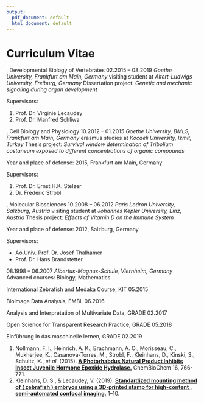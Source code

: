 ```yaml
---
output:
  pdf_document: default
  html_document: default
---
```

# Curriculum Vitae {-}

\noindent {\large \textbf{Personal information}} \hrulefill
\vspace{0.2cm}

\makebox[3cm][l]{Name:}\makebox[5cm][l]{David Kleinhans}

\makebox[3cm][l]{Adress:}\makebox[5cm][l]{Schönstraße 15}

\makebox[3cm][l]{}\makebox[5cm][l]{60327 Frankfurt am Main}

\makebox[3cm][l]{Birth details:}\makebox[5cm][l]{07.05.1988, Mannheim}

\vspace{0.3cm}
\noindent {\large \textbf{Education}} \hrulefill
\vspace{0.2cm}

\noindent \textbf{PhD studies}, Developmental Biology of Vertebrates \hfill 02.2015 -- 08.2019\newline
_Goethe University, Frankfurt am Main, Germany_\newline
visiting student at *Altert-Ludwigs University, Freiburg, Germany*\newline
Dissertation project: *Genetic and mechanic signaling during organ development*

Supervisors:

1. Prof. Dr. Virginie Lecaudey
2. Prof. Dr. Manfred Schliwa

\vspace{0.3cm}
\noindent \textbf{Master studies}, Cell Biology and Physiology \hfill 10.2012 -- 01.2015\newline
_Goethe University, BMLS, Frankfurt am Main, Germany_\newline
erasmus studies at *Kocaeli University, Izmit, Turkey*\newline
Thesis project: _Survival window determination of Tribolium castaneum \newline exposed to different concentrations of organic compounds_\newline

Year and place of defense: 2015, Frankfurt am Main, Germany\newline

Supervisors:

1. Prof. Dr. Ernst H.K. Stelzer
2. Dr. Frederic Strobl

\vspace{0.3cm}
\noindent \textbf{Bachelor studies}, Molecular Biosciences \hfill 10.2008 -- 06.2012\newline
_Paris Lodron University, Salzburg, Austria_\newline
visiting student at  *Johannes Kepler University, Linz, Austria*\newline
Thesis project: *Effects of Vitamin D on the Immune System*\newline

Year and place of defense: 2012, Salzburg, Germany\newline

Supervisors:

- Ao.Univ. Prof. Dr. Josef Thalhamer
- Prof. Dr. Hans Brandstetter

\vspace{0.3cm}
\noindent \textbf{Abitur} \hfill 08.1998 -- 06.2007\newline
*Albertus-Magnus-Schule, Viernheim, Germany*\newline
Advanced courses: Biology, Mathematics

\vspace{0.3cm}
\noindent {\large \textbf{Additional Training}} \hrulefill
\vspace{0.2cm}

\noindent International Zebrafish and Medaka Course, KIT \hfill 05.2015

\noindent Bioimage Data Analysis, EMBL \hfill 06.2016

\noindent Analysis and Interpretation of Multivariate Data, GRADE \hfill 02.2017

\noindent Open Science for Transparent Research Practice, GRADE \hfill 05.2018

\noindent Einführung in das maschinelle lernen, GRADE \hfill 02.2019

\vspace{0.3cm}
\noindent {\large \textbf{Publications}} \hrulefill

1. Nollmann, F. I., Heinrich, A. K., Brachmann, A. O., Morisseau, C., Mukherjee, K., Casanova-Torres, M., Strobl, F., Kleinhans, D., Kinski, S., Schultz, K., *et al.* (2015). [**A Photorhabdus Natural Product Inhibits Insect Juvenile Hormone Epoxide Hydrolase.**](https://onlinelibrary.wiley.com/doi/abs/10.1002/cbic.201402650) ChemBioChem 16, 766-771.
2. Kleinhans, D. S., & Lecaudey, V. (2019). [**Standardized mounting method of ( zebrafish ) embryos using a 3D-printed stamp for high-content , semi-automated confocal imaging.**](https://bmcbiotechnol.biomedcentral.com/track/pdf/10.1186/s12896-019-0558-y) 1–10.